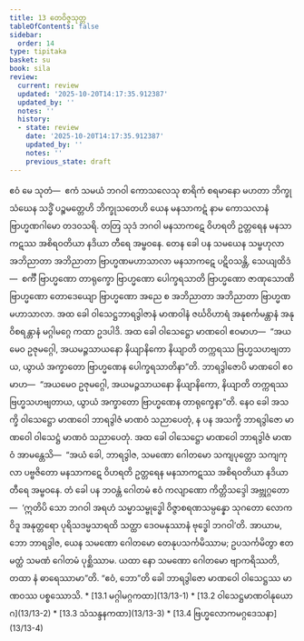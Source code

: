 ```yaml
---
title: 13 တေဝိဇ္ဇသုတ္တ
tableOfContents: false
sidebar:
  order: 14
type: tipitaka
basket: su
book: sila
review:
  current: review
  updated: '2025-10-20T14:17:35.912387'
  updated_by: ''
  notes: ''
  history:
  - state: review
    date: '2025-10-20T14:17:35.912387'
    updated_by: ''
    notes: ''
    previous_state: draft
---
```



<DynamicBreadcrumb />


<ReviewStatus review={frontmatter.review} showDetails={true} />

<HypothesisAnnotation frontmatter={frontmatter} />

<Division number="518" book="sila" e="ch" v="6" p="222">

<Paragraph number="890" book="sila">
ဧဝံ မေ သုတံ—  ဧကံ သမယံ ဘဂဝါ ကောသလေသု စာရိကံ စရမာနော မဟတာ ဘိက္ခုသံဃေန သဒ္ဓိံ ပဉ္စမတ္တေဟိ ဘိက္ခုသတေဟိ ယေန မနသာကဋံ နာမ ကောသလာနံ ဗြာဟ္မဏဂါမော တဒဝသရိ. တတြ သုဒံ ဘဂဝါ မနသာကဋေ ဝိဟရတိ ဥတ္တရေန မနသာကဋဿ အစိရဝတိယာ နဒိယာ တီရေ အမ္ဗဝနေ.

</Paragraph>

</Division>
<Division number="519" book="sila" e="ch" v="6" p="222">

<Paragraph number="891" book="sila">
တေန ခေါ ပန သမယေန သမ္ဗဟုလာ အဘိညာတာ အဘိညာတာ ဗြာဟ္မဏမဟာသာလာ မနသာကဋေ ပဋိဝသန္တိ, သေယျထိဒံ—  စင်္ကီ ဗြာဟ္မဏော တာရုက္ခော ဗြာဟ္မဏော ပေါက္ခရသာတိ ဗြာဟ္မဏော ဇာဏုသောဏိ ဗြာဟ္မဏော တောဒေယျော ဗြာဟ္မဏော အညေ စ အဘိညာတာ အဘိညာတာ ဗြာဟ္မဏမဟာသာလာ.

</Paragraph>

</Division>
<Division number="520" book="sila" e="ch" v="6" p="222">

<Paragraph number="892" book="sila">
အထ ခေါ ဝါသေဋ္ဌဘာရဒွါဇာနံ မာဏဝါနံ ဇင်္ဃဝိဟာရံ အနုစင်္ကမန္တာနံ အနုဝိစရန္တာနံ မဂ္ဂါမဂ္ဂေ ကထာ ဥဒပါဒိ. အထ ခေါ ဝါသေဋ္ဌော မာဏဝေါ ဧဝမာဟ—  “အယမေဝ ဥဇုမဂ္ဂေါ, အယမဉ္ဇသာယနော နိယျာနိကော နိယျာတိ တက္ကရဿ ဗြဟ္မသဟဗျတာယ, ယွာယံ အက္ခာတော ဗြာဟ္မဏေန ပေါက္ခရသာတိနာ”တိ. ဘာရဒွါဇောပိ မာဏဝေါ ဧဝမာဟ—  “အယမေဝ ဥဇုမဂ္ဂေါ, အယမဉ္ဇသာယနော နိယျာနိကော, နိယျာတိ တက္ကရဿ ဗြဟ္မသဟဗျတာယ, ယွာယံ အက္ခာတော ဗြာဟ္မဏေန တာရုက္ခေနာ”တိ. နေဝ ခေါ အသက္ခိ ဝါသေဋ္ဌော မာဏဝေါ ဘာရဒွါဇံ မာဏဝံ သညာပေတုံ, န ပန အသက္ခိ ဘာရဒွါဇော မာဏဝေါ ဝါသေဋ္ဌံ မာဏဝံ သညာပေတုံ.

</Paragraph>

</Division>
<Division number="521" book="sila" e="ch" v="6" p="222">

<Paragraph number="893" book="sila">
အထ ခေါ ဝါသေဋ္ဌော မာဏဝေါ ဘာရဒွါဇံ မာဏဝံ အာမန္တေသိ—  “အယံ ခေါ, ဘာရဒွါဇ, သမဏော ဂေါတမော သကျပုတ္တော သကျကုလာ ပဗ္ဗဇိတော မနသာကဋေ ဝိဟရတိ ဥတ္တရေန မနသာကဋဿ အစိရဝတိယာ နဒိယာ တီရေ အမ္ဗဝနေ. တံ ခေါ ပန ဘဝန္တံ ဂေါတမံ ဧဝံ ကလျာဏော ကိတ္တိသဒ္ဒေါ အဗ္ဘုဂ္ဂတော—  ‘ဣတိပိ သော ဘဂဝါ အရဟံ သမ္မာသမ္ဗုဒ္ဓေါ ဝိဇ္ဇာစရဏသမ္ပန္နော သုဂတော လောကဝိဒူ အနုတ္တရော ပုရိသဒမ္မသာရထိ သတ္ထာ ဒေဝမနုဿာနံ ဗုဒ္ဓေါ ဘဂဝါ’တိ. အာယာမ, ဘော ဘာရဒွါဇ, ယေန သမဏော ဂေါတမော တေနုပသင်္ကမိဿာမ; ဥပသင်္ကမိတွာ ဧတမတ္ထံ သမဏံ ဂေါတမံ ပုစ္ဆိဿာမ. ယထာ နော သမဏော ဂေါတမော ဗျာကရိဿတိ, တထာ နံ ဓာရေဿာမာ”တိ. “ဧဝံ, ဘော”တိ ခေါ ဘာရဒွါဇော မာဏဝေါ ဝါသေဋ္ဌဿ မာဏဝဿ ပစ္စဿောသိ.

</Paragraph>
</Division>

<TableOfContents book="sila" section="13">
* [13.1 မဂ္ဂါမဂ္ဂကထာ](13/13-1)
* [13.2 ဝါသေဋ္ဌမာဏဝါနုယောဂ](13/13-2)
* [13.3 သံသန္ဒနကထာ](13/13-3)
* [13.4 ဗြဟ္မလောကမဂ္ဂဒေသနာ](13/13-4)
</TableOfContents>